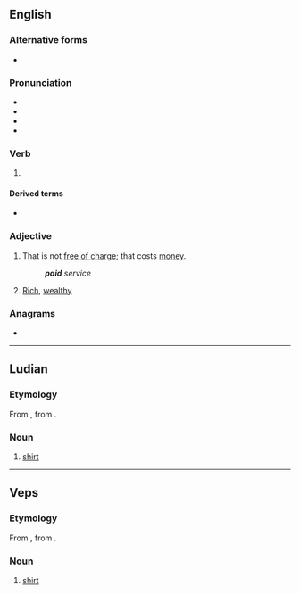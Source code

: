 ==English==

===Alternative forms===
* {{l|en|payed}} {{qualifier|archaic}}

===Pronunciation===
* {{IPA|/ˈpeɪd/|lang=en}}
* {{audio|en-us-paid.ogg|Audio (US)|lang=en}}
* {{rhymes|eɪd|lang=en}}
* {{homophones|lang=en|payed}}

===Verb===
{{head|en|verb form}}

# {{en-past of|pay}}

====Derived terms====
* {{l|en|low-paid}}

===Adjective===
{{en-adj|-}}

# That is not [[free of charge]]; that costs [[money]].
#: {{syn|en|nonfree}}
#: '''''paid''' service''
# {{lb|en|slang}} [[rich|Rich]], [[wealthy]]

===Anagrams===
* {{anagrams|en|a=adip|DIPA|PADI|apid|iPad}}

----

==Ludian==

===Etymology===
From {{inh|lud|fiu-fin-pro|*paita}}, from {{der|lud|gem-pro|*paidō}}.

===Noun===
{{head|lud|noun}}

# [[shirt]]

----

==Veps==

===Etymology===
From {{inh|vep|fiu-fin-pro|*paita}}, from {{der|vep|gem-pro|*paidō}}.

===Noun===
{{head|vep|noun}}

# [[shirt]]